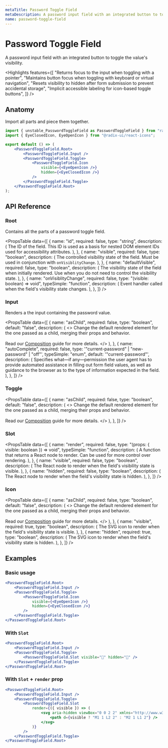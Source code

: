 ```yaml
---
metaTitle: Password Toggle Field
metaDescription: A password input field with an integrated button to toggle the value's visibility
name: password-toggle-field
---
```


# Password Toggle Field

<Description>
	A password input field with an integrated button to toggle the value's
	visibility.
</Description>

<HeroContainer>
	<PasswordToggleFieldDemo />
</HeroContainer>

<HeroCodeBlock folder="PasswordToggleField" />

<Highlights
	features={[
		"Returns focus to the input when toggling with a pointer",
		"Maintains button focus when toggling with keyboard or virtual navigation",
		"Resets visibility to hidden after form submission to prevent accidental storage",
		"Implicit accessible labeling for icon-based toggle buttons",
	]}
/>

## Anatomy

Import all parts and piece them together.

```jsx
import { unstable_PasswordToggleField as PasswordToggleField } from "radix-ui";
import { EyeClosedIcon, EyeOpenIcon } from "@radix-ui/react-icons";

export default () => (
	<PasswordToggleField.Root>
		<PasswordToggleField.Input />
		<PasswordToggleField.Toggle>
			<PasswordToggleField.Icon
				visible={<EyeOpenIcon />}
				hidden={<EyeClosedIcon />}
			/>
		</PasswordToggleField.Toggle>
	</PasswordToggleField.Root>
);
```

## API Reference

### Root

Contains all the parts of a password toggle field.

<PropsTable
	data={[
		{
			name: "id",
			required: false,
			type: "string",
			description: (
				<span>
					The ID of the field. This ID is used as a basis for nested DOM element
					IDs used for accessibility attributes.
				</span>
			),
		},
		{
			name: "visible",
			required: false,
			type: "boolean",
			description: (
				<span>
					The controlled visibility state of the field. Must be used in
					conjunction with <Code>onVisiblityChange</Code>.
				</span>
			),
		},
		{
			name: "defaultVisible",
			required: false,
			type: "boolean",
			description: (
				<span>
					The visibility state of the field when initially rendered. Use when
					you do not need to control the visibility state.
				</span>
			),
		},
		{
			name: "onVisiblityChange",
			required: false,
			type: "(visible: boolean) => void",
			typeSimple: "function",
			description: (
				<span>
					Event handler called when the field's visibility state changes.
				</span>
			),
		},
	]}
/>

### Input

Renders a the input containing the password value.

<PropsTable
	data={[
		{
			name: "asChild",
			required: false,
			type: "boolean",
			default: "false",
			description: (
				<>
					Change the default rendered element for the one passed as a child,
					merging their props and behavior.
					<br />
					<br />
					Read our <a href="../guides/composition">Composition</a> guide for
					more details.
				</>
			),
		},
		{
			name: "autoComplete",
			required: false,
			type: '"current-password" | "new-password" | "off"',
			typeSimple: "enum",
			default: '"current-password"',
			description: (
				<span>
					Specifies what—if any—permission the user agent has to provide
					automated assistance in filling out form field values, as well as
					guidance to the browser as to the type of information expected in the
					field.
				</span>
			),
		},
	]}
/>

### Toggle

<PropsTable
	data={[
		{
			name: "asChild",
			required: false,
			type: "boolean",
			default: "false",
			description: (
				<>
					Change the default rendered element for the one passed as a child,
					merging their props and behavior.
					<br />
					<br />
					Read our <a href="../guides/composition">Composition</a> guide for
					more details.
				</>
			),
		},
	]}
/>

### Slot

<PropsTable
	data={[
		{
			name: "render",
			required: false,
			type: "(props: { visible: boolean }) => void",
			typeSimple: "function",
			description: (
				<span>
					A function that returns a React node to render. Can be used for more
					control over rendering.
				</span>
			),
		},
		{
			name: "visible",
			required: false,
			type: "boolean",
			description: (
				<span>
					The React node to render when the field's visibility state is visible.
				</span>
			),
		},
		{
			name: "hidden",
			required: false,
			type: "boolean",
			description: (
				<span>
					The React node to render when the field's visibility state is hidden.
				</span>
			),
		},
	]}
/>

### Icon

<PropsTable
	data={[
		{
			name: "asChild",
			required: false,
			type: "boolean",
			default: "false",
			description: (
				<>
					Change the default rendered element for the one passed as a child,
					merging their props and behavior.
					<br />
					<br />
					Read our <a href="../guides/composition">Composition</a> guide for
					more details.
				</>
			),
		},
		{
			name: "visible",
			required: true,
			type: "boolean",
			description: (
				<span>
					The SVG icon to render when the field's visibility state is visible.
				</span>
			),
		},
		{
			name: "hidden",
			required: true,
			type: "boolean",
			description: (
				<span>
					The SVG icon to render when the field's visibility state is hidden.
				</span>
			),
		},
	]}
/>

## Examples

### Basic usage

```jsx
<PasswordToggleField.Root>
	<PasswordToggleField.Input />
	<PasswordToggleField.Toggle>
		<PasswordToggleField.Icon
			visible={<EyeOpenIcon />}
			hidden={<EyeClosedIcon />}
		/>
	</PasswordToggleField.Toggle>
</PasswordToggleField.Root>
```

### With `Slot`

```jsx
<PasswordToggleField.Root>
	<PasswordToggleField.Input />
	<PasswordToggleField.Toggle>
		<PasswordToggleField.Slot visible="🙊" hidden="🙈" />
	</PasswordToggleField.Toggle>
</PasswordToggleField.Root>
```

### With `Slot` + `render` prop

```jsx
<PasswordToggleField.Root>
	<PasswordToggleField.Input />
	<PasswordToggleField.Toggle>
		<PasswordToggleField.Slot
			render={({ visible }) => (
				<svg aria-hidden viewBox="0 0 2 2" xmlns="http://www.w3.org/2000/svg">
					<path d={visible ? "M1 1 L2 2" : "M2 1 L1 2"} />
				</svg>
			)}
		/>
	</PasswordToggleField.Toggle>
</PasswordToggleField.Root>
```
